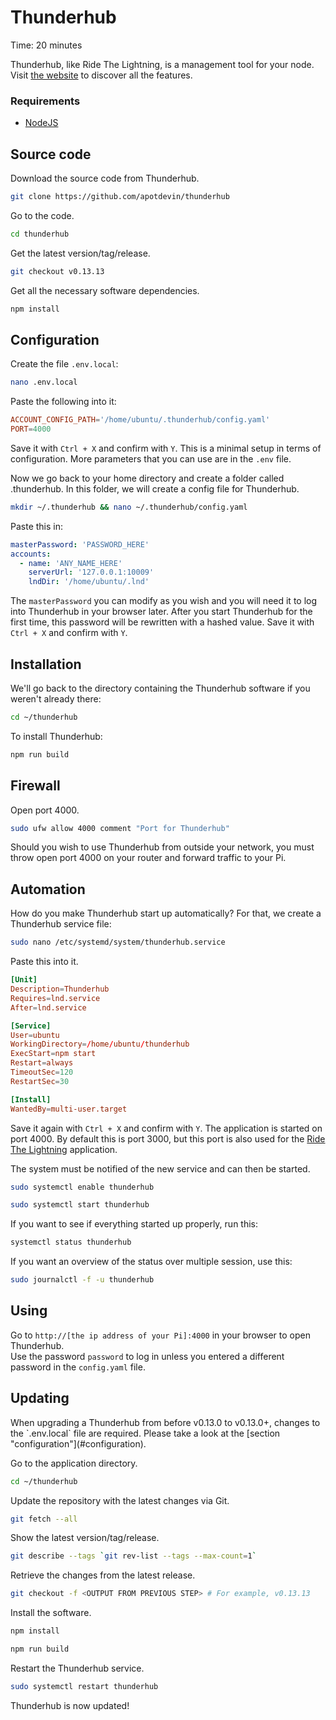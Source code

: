 
# Thunderhub

<Callout emoji="&#x2139;">
	Time: 20 minutes
</Callout>

Thunderhub, like Ride The Lightning, is a management tool for your node. Visit [the website](https://www.thunderhub.io/) to discover all the features.

### Requirements

* [NodeJS](/raspberry-pi/common-dependencies#nodejs)

## Source code

Download the source code from Thunderhub.

```bash
git clone https://github.com/apotdevin/thunderhub
```

Go to the code.

```bash
cd thunderhub
```

Get the latest version/tag/release.

```bash
git checkout v0.13.13
```

Get all the necessary software dependencies.

```bash
npm install
```

## Configuration

Create the file `.env.local`:

```bash
nano .env.local
```

Paste the following into it:

```toml
ACCOUNT_CONFIG_PATH='/home/ubuntu/.thunderhub/config.yaml'
PORT=4000
```

Save it with `Ctrl + X` and confirm with `Y`. This is a minimal setup in terms of configuration. More parameters that you can use are in the `.env` file.

Now we go back to your home directory and create a folder called .thunderhub. In this folder, we will create a config file for Thunderhub.

```bash
mkdir ~/.thunderhub && nano ~/.thunderhub/config.yaml
```

Paste this in:

```yaml
masterPassword: 'PASSWORD_HERE'
accounts:
  - name: 'ANY_NAME_HERE'
    serverUrl: '127.0.0.1:10009'
    lndDir: '/home/ubuntu/.lnd'
```

The `masterPassword` you can modify as you wish and you will need it to log into Thunderhub in your browser later. After you start Thunderhub for the first time, this password will be rewritten with a hashed value. Save it with `Ctrl + X` and confirm with `Y`.

## Installation

We'll go back to the directory containing the Thunderhub software if you weren't already there:

```bash
cd ~/thunderhub
```

To install Thunderhub:

```bash
npm run build
```

## Firewall

Open port 4000.

```bash
sudo ufw allow 4000 comment "Port for Thunderhub"
```

Should you wish to use Thunderhub from outside your network, you must throw open port 4000 on your router and forward traffic to your Pi.

## Automation

How do you make Thunderhub start up automatically? For that, we create a Thunderhub service file:

```bash
sudo nano /etc/systemd/system/thunderhub.service
```

Paste this into it.

```toml
[Unit]
Description=Thunderhub
Requires=lnd.service
After=lnd.service

[Service]
User=ubuntu
WorkingDirectory=/home/ubuntu/thunderhub
ExecStart=npm start
Restart=always
TimeoutSec=120
RestartSec=30

[Install]
WantedBy=multi-user.target
```

Save it again with `Ctrl + X` and confirm with `Y`. The application is started on port 4000. By default this is port 3000, but this port is also used for the [Ride The Lightning](/lightning-extensions/ride-the-lightning) application.

The system must be notified of the new service and can then be started.

```bash
sudo systemctl enable thunderhub
```

```bash
sudo systemctl start thunderhub
```

If you want to see if everything started up properly, run this:

```bash
systemctl status thunderhub
```

If you want an overview of the status over multiple session, use this:

```bash
sudo journalctl -f -u thunderhub
```

## Using

Go to `http://[the ip address of your Pi]:4000` in your browser to open Thunderhub.  
Use the password `password` to log in unless you entered a different password in the `config.yaml` file.

## Updating

<Callout type="warning" emoji="&#x26A0;">
	When upgrading a Thunderhub from before v0.13.0 to v0.13.0+, changes to the `.env.local` file are required. Please take a look at the [section "configuration"](#configuration).
</Callout>

Go to the application directory.

```bash
cd ~/thunderhub
```

Update the repository with the latest changes via Git.

```bash
git fetch --all
```

Show the latest version/tag/release.

```bash
git describe --tags `git rev-list --tags --max-count=1`
```

Retrieve the changes from the latest release.

```bash
git checkout -f <OUTPUT FROM PREVIOUS STEP> # For example, v0.13.13
```

Install the software.

```bash
npm install

npm run build
```

Restart the Thunderhub service.

```bash
sudo systemctl restart thunderhub
```

Thunderhub is now updated!
